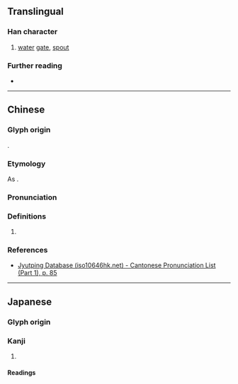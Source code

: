 {{character info}}
==Translingual==

===Han character===
{{Han char|rn=32|rad=土|as=02|sn=5|four=|canj=GO|ids=⿰土入}}

# {{lb|mul|kokuji}} [[water]] [[gate]], [[spout]]

===Further reading===
* {{Han ref|kx=0223.091|dkj=04879|dj=0455.110|hdz=10417.101|uh=5726|ud=22310}}

----

==Chinese==
{{zh-forms}}

===Glyph origin===
{{obor|zh|ja|圦}}.

===Etymology===
As {{zh-l|塊}}.

===Pronunciation===
{{zh-pron
|m=kuài
|c=faai3
|cat=pn
}}

===Definitions===
{{head|zh|Han character}}

# {{zh-used2|j}}

===References===
* [http://www.iso10646hk.net/jp/document/download.jsp Jyutping Database (iso10646hk.net) - Cantonese Pronunciation List (Part 1), p. 85]

----

==Japanese==

===Glyph origin===
{{ja-etym-kokuji}}

===Kanji===
{{ja-kanji|grade=|rs=土02}}

# {{rfdef|ja|sort=土02}}

====Readings====
{{ja-readings
|on=
|kun=いり-
}}